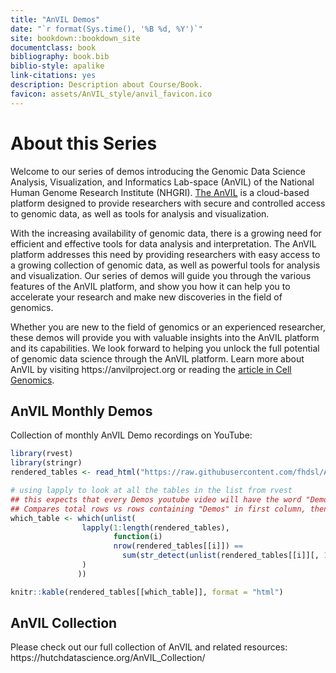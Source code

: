 ```yaml
---
title: "AnVIL Demos"
date: "`r format(Sys.time(), '%B %d, %Y')`"
site: bookdown::bookdown_site
documentclass: book
bibliography: book.bib
biblio-style: apalike
link-citations: yes
description: Description about Course/Book.
favicon: assets/AnVIL_style/anvil_favicon.ico
---
```



# About this Series {-}

Welcome to our series of demos introducing the Genomic Data Science Analysis, Visualization, and Informatics Lab-space (AnVIL) of the National Human Genome Research Institute (NHGRI). [The AnVIL](https://anvilproject.org/) is a cloud-based platform designed to provide researchers with secure and controlled access to genomic data, as well as tools for analysis and visualization.

With the increasing availability of genomic data, there is a growing need for efficient and effective tools for data analysis and interpretation. The AnVIL platform addresses this need by providing researchers with easy access to a growing collection of genomic data, as well as powerful tools for analysis and visualization. Our series of demos will guide you through the various features of the AnVIL platform, and show you how it can help you to accelerate your research and make new discoveries in the field of genomics.

Whether you are new to the field of genomics or an experienced researcher, these demos will provide you with valuable insights into the AnVIL platform and its capabilities. We look forward to helping you unlock the full potential of genomic data science through the AnVIL platform. Learn more about AnVIL by visiting https://anvilproject.org or reading the [article in Cell Genomics](https://www.sciencedirect.com/science/article/pii/S2666979X21001063).

<!-- ## Upcoming AnVIL Events {-} -->

<!-- We'd love to see you at an upcoming event! Here are a few upcoming events that might meet your training needs: -->

<!-- ```{r, echo = FALSE, message = FALSE, warning = FALSE} -->
<!-- source("scripts/render_events.R") -->

<!-- knitr::kable(make_events_table(), format = "html") -->
<!-- ``` -->

## AnVIL Monthly Demos  {-}

Collection of monthly AnVIL Demo recordings on YouTube:

```r
library(rvest)
library(stringr)
rendered_tables <- read_html("https://raw.githubusercontent.com/fhdsl/AnVIL_Collection/refs/heads/main/docs/index.md") %>% html_table() # returns a list of tibbles of the tables

# using lapply to look at all the tables in the list from rvest
## this expects that every Demos youtube video will have the word "Demos" in the title (first column)
## Compares total rows vs rows containing "Demos" in first column, then selects this index from all tables
which_table <- which(unlist(
                lapply(1:length(rendered_tables),
                       function(i) 
                       nrow(rendered_tables[[i]]) == 
                         sum(str_detect(unlist(rendered_tables[[i]][, 1]), "Demos"))
                )
               ))

knitr::kable(rendered_tables[[which_table]], format = "html")
```

## AnVIL Collection {-}

Please check out our full collection of AnVIL and related resources: https://hutchdatascience.org/AnVIL_Collection/
